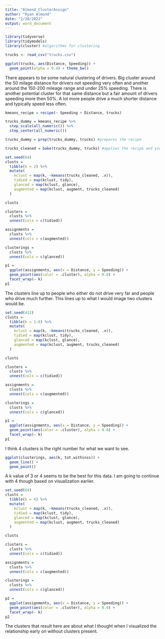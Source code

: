 ```yaml
---
title: "Almond_ClusterAssign"
author: "Ryan Almond"
date: "2/28/2022"
output: word_document
---
```


```r
library(tidyverse)
library(tidymodels)
library(cluster) #algorithms for clustering
```

```r
trucks <- read_csv("trucks.csv")
```

```r
ggplot(trucks, aes(Distance, Speeding)) +
  geom_point(alpha = 0.4) + theme_bw()
```

There appears to be some natural clustering of drivers. Big cluster around the 50 milage distance for drivers not speeding very often and another around the 150-200 mileage range and under 25% speeding. There is another potential cluster for that same distance but a fair amount of drivers speeding more then 50%. A lot more people drive a much shorter distance and typically speed less often.  

```r
kmeans_recipe = recipe(~ Speeding + Distance, trucks) 

trucks_dummy = kmeans_recipe %>% 
  step_scale(all_numeric()) %>%
  step_center(all_numeric()) 

trucks_dummy = prep(trucks_dummy, trucks) #prepares the recipe

trucks_cleaned = bake(trucks_dummy, trucks) #applies the recipe and yields a data frame
```

```r
set.seed(64)
clusts = 
  tibble(k = 2) %>%
  mutate(
    kclust = map(k, ~kmeans(trucks_cleaned, .x)),
    tidied = map(kclust, tidy),
    glanced = map(kclust, glance),
    augmented = map(kclust, augment, trucks_cleaned)
  )

clusts
```

```r
clusters = 
  clusts %>%
  unnest(cols = c(tidied))

assignments = 
  clusts %>% 
  unnest(cols = c(augmented))

clusterings = 
  clusts %>%
  unnest(cols = c(glanced))
```


```r
p1 = 
  ggplot(assignments, aes(x = Distance, y = Speeding)) +
  geom_point(aes(color = .cluster), alpha = 0.8) + 
  facet_wrap(~ k)
p1
```

The clusters line up to people who either do not drive very far and people who drive much further. This lines up to what I would image two clusters would be.

```r
set.seed(412)
clusts = 
  tibble(k = 1:8) %>%
  mutate(
    kclust = map(k, ~kmeans(trucks_cleaned, .x)),
    tidied = map(kclust, tidy),
    glanced = map(kclust, glance),
    augmented = map(kclust, augment, trucks_cleaned)
  )

clusts
```

```r
clusters = 
  clusts %>%
  unnest(cols = c(tidied))

assignments = 
  clusts %>% 
  unnest(cols = c(augmented))

clusterings = 
  clusts %>%
  unnest(cols = c(glanced))
```

```r
p1 = 
  ggplot(assignments, aes(x = Distance, y = Speeding)) +
  geom_point(aes(color = .cluster), alpha = 0.8) + 
  facet_wrap(~ k)
p1
```

I think 4 clusters is the right number for what we want to see.  

```r
ggplot(clusterings, aes(k, tot.withinss)) +
  geom_line() +
  geom_point()
```

A k value of 3 or 4 seems to be the best for this data. I am going to continue with 4 though based on visualization earlier. 

```r
set.seed(64)
clusts = 
  tibble(k = 4) %>%
  mutate(
    kclust = map(k, ~kmeans(trucks_cleaned, .x)),
    tidied = map(kclust, tidy),
    glanced = map(kclust, glance),
    augmented = map(kclust, augment, trucks_cleaned)
  )

clusts
```

```r
clusters = 
  clusts %>%
  unnest(cols = c(tidied))

assignments = 
  clusts %>% 
  unnest(cols = c(augmented))

clusterings = 
  clusts %>%
  unnest(cols = c(glanced))
```

```r
p2 = 
  ggplot(assignments, aes(x = Distance, y = Speeding)) +
  geom_point(aes(color = .cluster), alpha = 0.8) + 
  facet_wrap(~ k)
p2
```

The clusters that result here are about what I thought when I visualized the relationship early on without clusters present.  